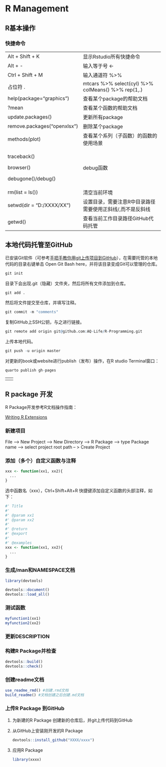 # R Management

## R基本操作

### 快捷命令

+-----------------------------+-----------------------------------------------------------+
| Alt + Shift + K             | 显示Rstudio所有快捷命令                                   |
+-----------------------------+-----------------------------------------------------------+
| Alt + -                     | 输入等于号 \<-                                            |
+-----------------------------+-----------------------------------------------------------+
| Ctrl + Shift + M            | 输入通道符 %\>%                                           |
+-----------------------------+-----------------------------------------------------------+
| 占位符 .                    | mtcars %\>% select(cyl) %\>% colMeans() %\>% rep(1,.)     |
+-----------------------------+-----------------------------------------------------------+
| help(package="graphics")    | 查看某个package的帮助文档                                 |
+-----------------------------+-----------------------------------------------------------+
| ?mean                       | 查看某个函数的帮助文档                                    |
+-----------------------------+-----------------------------------------------------------+
| update.packages()           | 更新所有package                                           |
+-----------------------------+-----------------------------------------------------------+
| remove.packages("openxlsx") | 删除某个package                                           |
+-----------------------------+-----------------------------------------------------------+
| methods(plot)               | 查看某个系列（子函数）的函数的使用场景                    |
+-----------------------------+-----------------------------------------------------------+
| traceback()                 | debug函数                                                 |
|                             |                                                           |
| browser()                   |                                                           |
|                             |                                                           |
| debugone()/debug()          |                                                           |
+-----------------------------+-----------------------------------------------------------+
| rm(list = ls())             | 清空当前环境                                              |
+-----------------------------+-----------------------------------------------------------+
| setwd(dir = "D:/XXXX/XX")   | 设置目录，需要注意R中目录路径需要使用正斜线/,而不是反斜线 |
+-----------------------------+-----------------------------------------------------------+
| getwd()                     | 查看当前工作目录路径GitHub代码托管                        |
+-----------------------------+-----------------------------------------------------------+

## 本地代码托管至GitHub

已安装Git软件（可参考[手把手教你用git上传项目到GitHub](https://zhuanlan.zhihu.com/p/193140870)），在需要托管的本地代码的目录右键单击 Open Git Bash here，并将该目录变成Git可以管理的仓库。

``` r
git init
```

目录下会出现.git（隐藏）文件夹，然后将所有文件添加到仓库。

``` r
git add .
```

然后将文件提交至仓库，并填写注释。

``` r
git commit -m "comments"
```

复制GitHub上SSH公钥，与之进行链接。

``` r
git remote add origin git@github.com:AQ-Life/R-Programming.git
```

上传本地代码。

``` r
git push -u origin master
```

对更新的book或website进行publish（发布）操作，在R studio Terminal窗口：

``` r
quarto publish gh-pages
```

+--------------------------------------------+
|                                            |
+--------------------------------------------+

## R package 开发

R Package开发参考R文档操作指南：

[Writing R Extensions](https://cran.r-project.org/doc/manuals/R-exts.html)

### 新建项目

File –\> New Project –\> New Directory –\> R Package –\> type Package name –\> select project root path – \> Create Project

### 添加（多个）自定义函数与注释

``` r
xxx <- function(xx1, xx2){
  ...
}
```

选中函数名（xxx），Ctrl+Shift+Alt+R 快捷键添加自定义函数的头部注释，如下：

``` r
#' Title
#'
#' @param xx1
#' @param xx2
#'
#' @return
#' @export
#'
#' @examples
xxx <- function(xx1, xx2){
  ...
}
```

### 生成/man和NAMESPACE文档

``` r
library(devtools)

devtools::document()
devtools::load_all()
```

### 测试函数

``` r
myfunction1(xx1)
myfunction2(xx2)
```

### 更新DESCRIPTION

### 构建R Package并检查

``` r
devtools::build()
devtools::check()
```

### 创建readme文档

``` r
use_readme_rmd() #创建.rmd文档
build_readme() #文档创建之后创建.md文档
```

### 上传R Package 到GitHub

1.  为新建的R Package 创建新的仓库后，并git上传代码到GitHub

2.  从GitHub上安装刚开发的R Package

    ``` r
    devtools::install_github("XXXX/xxxx")
    ```

3.  应用R Package

    ``` r
    library(xxxx)
    ```
